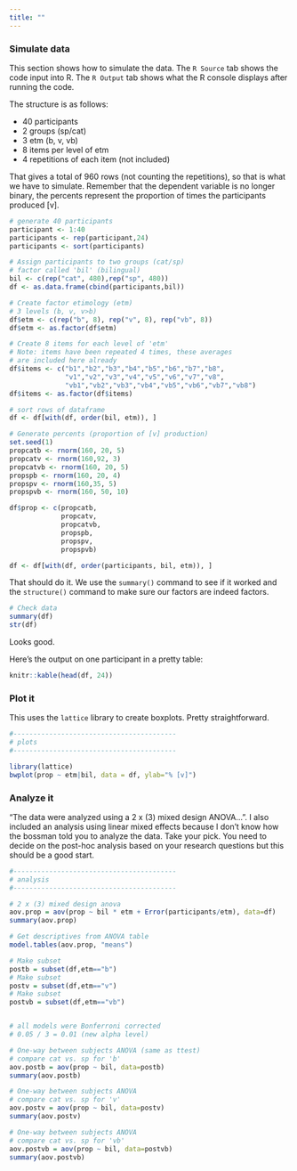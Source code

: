 ```yaml
---
title: ""
---
```




### Simulate data

This section shows how to simulate the data. The ```R Source``` tab shows the 
code input into R. The ```R Output``` tab shows what the R console displays 
after running the code. 

The structure is as follows: 

- 40 participants 
- 2 groups (sp/cat)
- 3 etm (b, v, vb)
- 8 items per level of etm
- 4 repetitions of each item (not included)

That gives a total of 960 rows (not counting the repetitions), so that is what 
we have to simulate. Remember that the dependent variable is no longer binary, 
the percents represent the proportion of times the participants produced [v].

```r

# generate 40 participants
participant <- 1:40
participants <- rep(participant,24)
participants <- sort(participants)

# Assign participants to two groups (cat/sp)
# factor called 'bil' (bilingual)
bil <- c(rep("cat", 480),rep("sp", 480))
df <- as.data.frame(cbind(participants,bil))

# Create factor etimology (etm)
# 3 levels (b, v, v>b)
df$etm <- c(rep("b", 8), rep("v", 8), rep("vb", 8))
df$etm <- as.factor(df$etm)

# Create 8 items for each level of 'etm'
# Note: items have been repeated 4 times, these averages
# are included here already
df$items <- c("b1","b2","b3","b4","b5","b6","b7","b8",
			  "v1","v2","v3","v4","v5","v6","v7","v8",
			  "vb1","vb2","vb3","vb4","vb5","vb6","vb7","vb8")
df$items <- as.factor(df$items)

# sort rows of dataframe
df <- df[with(df, order(bil, etm)), ]

# Generate percents (proportion of [v] production)
set.seed(1)
propcatb <- rnorm(160, 20, 5)
propcatv <- rnorm(160,92, 3)
propcatvb <- rnorm(160, 20, 5)
propspb <- rnorm(160, 20, 4)
propspv <- rnorm(160,35, 5)
propspvb <- rnorm(160, 50, 10)

df$prop <- c(propcatb, 
	         propcatv,
	         propcatvb,
	         propspb,
	         propspv,
	         propspvb)

df <- df[with(df, order(participants, bil, etm)), ]
```

That should do it. We use the ```summary()``` command to see if it worked and 
the ```structure()``` command to make sure our factors are indeed factors.

```r
# Check data
summary(df)
str(df)
```

Looks good. 

Here's the output on one participant in a pretty table:

```r
knitr::kable(head(df, 24))
```

### Plot it

This uses the ```lattice``` library to create boxplots. Pretty straightforward.

```r
#-----------------------------------------
# plots
#-----------------------------------------

library(lattice)
bwplot(prop ~ etm|bil, data = df, ylab="% [v]")

```


### Analyze it

"The data were analyzed using a 2 x (3) mixed design ANOVA...". I also included
an analysis using linear mixed effects because I don't know how the bossman told
you to analyze the data. Take your pick. You need to decide on the post-hoc 
analysis based on your research questions but this should be a good start.

```r
#-----------------------------------------
# analysis
#-----------------------------------------

# 2 x (3) mixed design anova
aov.prop = aov(prop ~ bil * etm + Error(participants/etm), data=df)
summary(aov.prop)

# Get descriptives from ANOVA table
model.tables(aov.prop, "means")

# Make subset
postb = subset(df,etm=="b")
# Make subset
postv = subset(df,etm=="v")
# Make subset
postvb = subset(df,etm=="vb")


# all models were Bonferroni corrected
# 0.05 / 3 = 0.01 (new alpha level)

# One-way between subjects ANOVA (same as ttest)
# compare cat vs. sp for 'b'
aov.postb = aov(prop ~ bil, data=postb)
summary(aov.postb)

# One-way between subjects ANOVA
# compare cat vs. sp for 'v'
aov.postv = aov(prop ~ bil, data=postv)
summary(aov.postv)

# One-way between subjects ANOVA
# compare cat vs. sp for 'vb'
aov.postvb = aov(prop ~ bil, data=postvb)
summary(aov.postvb)


```



